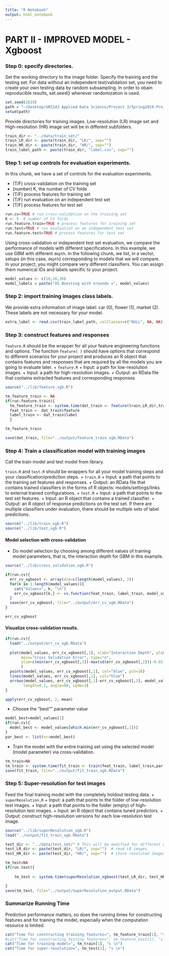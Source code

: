 ```yaml
---
title: "R Notebook"
output: html_notebook
---
```


# PART II - IMPROVED MODEL - Xgboost

### Step 0: specify directories.

Set the working directory to the image folder. Specify the training and the testing set. For data without an independent test/validation set, you need to create your own testing data by random subsampling. In order to obain reproducible results, set.seed() whenever randomization is used. 

```r
set.seed(2019)
path = "~/Desktop/GR5243 Applied Data Science/Project 3/Spring2019-Proj3-spring2019-proj3-grp5"
setwd(path)
```

Provide directories for training images. Low-resolution (LR) image set and High-resolution (HR) image set will be in different subfolders. 
```r
train_dir <- "../data/train_set/" 
train_LR_dir <- paste(train_dir, "LR/", sep="")
train_HR_dir <- paste(train_dir, "HR/", sep="")
train_label_path <- paste(train_dir, "label.csv", sep="") 
```

### Step 1: set up controls for evaluation experiments.

In this chunk, we have a set of controls for the evaluation experiments. 

+ (T/F) cross-validation on the training set
+ (number) K, the number of CV folds
+ (T/F) process features for training set
+ (T/F) run evaluation on an independent test set
+ (T/F) process features for test set

```r
run.cv=TRUE # run cross-validation on the training set
K <- 5  # number of CV folds
run.feature.train=TRUE # process features for training set
run.test=TRUE # run evaluation on an independent test set
run.feature.test=TRUE # process features for test set
```

Using cross-validation or independent test set evaluation, we compare the performance of models with different specifications. In this example, we use GBM with different `depth`. In the following chunk, we list, in a vector, setups (in this case, `depth`) corresponding to models that we will compare. In your project, you might compare very different classifiers. You can assign them numerical IDs and labels specific to your project. 

```r
model_values <- c(10,20,30)
model_labels = paste("XG Boosting with nrounds =", model_values)
```

### Step 2: import training images class labels.

We provide extra information of image label: car (0), flower (1), market (2). These labels are not necessary for your model.

```r
extra_label <- read.csv(train_label_path, colClasses=c("NULL", NA, NA))
```

### Step 3: construct features and responses

`feature.R` should be the wrapper for all your feature engineering functions and options. The function `feature( )` should have options that correspond to different scenarios for your project and produces an R object that contains features and responses that are required by all the models you are going to evaluate later. 
+ `feature.R`
  + Input: a path for low-resolution images.
  + Input: a path for high-resolution images.
  + Output: an RData file that contains extracted features and corresponding responses

```r
source("../lib/feature_xgb.R")

tm_feature_train <- NA
if(run.feature.train){
  tm_feature_train <- system.time(dat_train <- feature(train_LR_dir,train_HR_dir))
  feat_train <- dat_train$feature
  label_train <- dat_train$label
  }

tm_feature_train

save(dat_train, file="../output/feature_train_xgb.RData")
```


### Step 4: Train a classification model with training images

Call the train model and test model from library. 

`train.R` and `test.R` should be wrappers for all your model training steps and your classification/prediction steps. 
+ `train.R`
  + Input: a path that points to the training set features and responses.
  + Output: an RData file that contains trained classifiers in the forms of R objects: models/settings/links to external trained configurations.
+ `test.R`
  + Input: a path that points to the test set features.
  + Input: an R object that contains a trained classifier.
  + Output: an R object of response predictions on the test set. If there are multiple classifiers under evaluation, there should be multiple sets of label predictions. 
```r
source("../lib/train_xgb.R")
source("../lib/test_xgb.R")
```

#### Model selection with cross-validation

* Do model selection by choosing among different values of training model parameters, that is, the interaction depth for GBM in this example. 
```r
source("../lib/cross_validation_xgb.R")

if(run.cv){
  err_cv_xgboost <- array(dim=c(length(model_values), 2))
  for(k in 1:length(model_values)){
    cat("Values=", k, "\n")
    err_cv_xgboost[k,] <- cv.function(feat_train, label_train, model_values[k],K)
  }
  save(err_cv_xgboost, file="../output/err_cv_xgb.RData")
}

err_cv_xgboost
```


#### Visualize cross-validation results. 

```r
if(run.cv){
  load("../output/err_cv_xgb.RData")
  
  plot(model_values, err_cv_xgboost[,1], xlab="Interaction Depth", ylab="CV Error",
       main="Cross Validation Error", type="n", 
       ylim=c(min(err_cv_xgboost[,1])-max(sd(err_cv_xgboost[,2]))-0.03, max(err_cv_xgboost[,1])+max(sd(err_cv_xgboost[,2]))+0.03)
       )
  points(model_values, err_cv_xgboost[,1], col="blue", pch=16)
  lines(model_values, err_cv_xgboost[,1], col="blue")
  arrows(model_values, err_cv_xgboost[,1]-err_cv_xgboost[,2], model_values, err_cv_xgboost[,1]+err_cv_xgboost[,2], 
        length=0.1, angle=90, code=3)
}

apply(err_cv_xgboost, 2, mean)
```


* Choose the "best"" parameter value
```r
model_best=model_values[1]
if(run.cv){
  model_best <- model_values[which.min(err_cv_xgboost[,1])]
}
par_best <- list(nr=model_best) 
```

* Train the model with the entire training set using the selected model (model parameter) via cross-validation.
```r
tm_train=NA
tm_train <- system.time(fit_train <- train(feat_train, label_train,par_best))
save(fit_train, file="../output/fit_train_xgb.RData")

```

### Step 5: Super-resolution for test images

Feed the final training model with the completely holdout testing data. 
+ `superResolution.R`
  + Input: a path that points to the folder of low-resolution test images.
  + Input: a path that points to the folder (empty) of high-resolution test images.
  + Input: an R object that contains tuned predictors.
  + Output: construct high-resolution versions for each low-resolution test image.
  
```r
source("../lib/superResolution_xgb.R")
load("../output/fit_train_xgb.RData")

test_dir <- "../data/test_set/" # This will be modified for different data sets.
test_LR_dir <- paste(test_dir, "LR/", sep="")  # read LR images
test_HR_dir <- paste(test_dir, "HR/", sep="")  # store resoluted images

tm_test=NA
if(run.test){
    
    tm_test <- system.time(superResolution_xgboost(test_LR_dir, test_HR_dir, fit_train))

}
save(tm_test, file="../output/SuperResolution_output.RData")
```

### Summarize Running Time

Prediction performance matters, so does the running times for constructing features and for training the model, especially when the computation resource is limited. 
```r
cat("Time for constructing training features=", tm_feature_train[1], "s \n")
#cat("Time for constructing testing features=", tm_feature_test[1], "s \n")
cat("Time for training model=", tm_train[1], "s \n")
cat("Time for super-resolution=", tm_test[1], "s \n")
```


